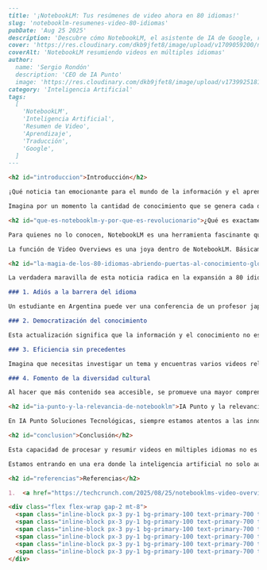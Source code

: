 ```markdown
---
title: '¡NotebookLM: Tus resúmenes de video ahora en 80 idiomas!'
slug: 'notebooklm-resumenes-video-80-idiomas'
pubDate: 'Aug 25 2025'
description: 'Descubre cómo NotebookLM, el asistente de IA de Google, revoluciona el acceso al conocimiento global al expandir sus resúmenes de video a 80 idiomas, eliminando barreras y democratizando el aprendizaje.'
cover: 'https://res.cloudinary.com/dkb9jfet8/image/upload/v1709059200/notebooklm_video_ia_idiomas.png'
coverAlt: 'NotebookLM resumiendo videos en múltiples idiomas'
author:
  name: 'Sergio Rondón'
  description: 'CEO de IA Punto'
  image: 'https://res.cloudinary.com/dkb9jfet8/image/upload/v1739925181/sergio_gdcaeh.png'
category: 'Inteligencia Artificial'
tags:
  [
    'NotebookLM',
    'Inteligencia Artificial',
    'Resumen de Video',
    'Aprendizaje',
    'Traducción',
    'Google',
  ]
---

<h2 id="introduccion">Introducción</h2>

¡Qué noticia tan emocionante para el mundo de la información y el aprendizaje! Si alguna vez has deseado que la barrera del idioma desapareciera al intentar entender un video importante, estás de enhorabuena. NotebookLM, ese increíble asistente de investigación impulsado por la **inteligencia artificial**, acaba de dar un paso gigante para acercarnos a ese futuro, expandiendo su fantástica función de resúmenes de video (Video Overviews) a nada menos que 80 idiomas. ¡Sí, has leído bien, ochenta idiomas! Y claro, esto incluye nuestro querido español, además de francés, alemán y muchos más.

Imagina por un momento la cantidad de conocimiento que se genera cada día en videos: conferencias, documentales, tutoriales, entrevistas, clases magistrales... Mucho de este contenido valioso ha estado, hasta ahora, encapsulado en un idioma específico, limitando su alcance. Pero gracias a esta actualización de NotebookLM, ese muro está a punto de caer para una inmensa mayoría de personas en todo el planeta.

<h2 id="que-es-notebooklm-y-por-que-es-revolucionario">¿Qué es exactamente NotebookLM y por qué esta función es tan revolucionaria?</h2>

Para quienes no lo conocen, NotebookLM es una herramienta fascinante que actúa como tu asistente de investigación virtual. Piensa en él como un compañero inteligente que te ayuda a procesar grandes volúmenes de información. Puedes cargarle documentos, notas, y ahora, enlaces de videos, y él se encarga de entender, resumir y organizar todo para ti. Su objetivo principal es ayudarte a concentrarte en las ideas clave y a generar tus propios conocimientos más rápido.

La función de Video Overviews es una joya dentro de NotebookLM. Básicamente, si le das un enlace a un video de YouTube, esta herramienta no solo lo mira por ti (metafóricamente, claro), sino que lo entiende. Genera un resumen conciso de lo que trata el video, identifica los temas principales que se abordan e incluso crea puntos clave con marcas de tiempo para que puedas saltar directamente a la parte que más te interesa. Esto es increíblemente útil para ahorrar tiempo y asegurarte de que estás obteniendo la información más relevante sin tener que ver un video entero que quizás dure horas.

<h2 id="la-magia-de-los-80-idiomas-abriendo-puertas-al-conocimiento-global">La magia de los 80 idiomas: abriendo puertas al conocimiento global</h2>

La verdadera maravilla de esta noticia radica en la expansión a 80 idiomas. Antes, si bien la función era potente, estaba más limitada a contenidos en inglés. Ahora, el panorama cambia radicalmente.

### 1. Adiós a la barrera del idioma

Un estudiante en Argentina puede ver una conferencia de un profesor japonés, y NotebookLM le ofrecerá un resumen claro y conciso en español. Un investigador en España puede analizar el contenido de un seminario técnico en alemán. Las posibilidades son infinitas.

### 2. Democratización del conocimiento

Esta actualización significa que la información y el conocimiento no estarán restringidos por el idioma en que fueron originalmente creados. Cualquier persona con acceso a Internet y a NotebookLM podrá acceder y comprender contenido de prácticamente cualquier rincón del mundo.

### 3. Eficiencia sin precedentes

Imagina que necesitas investigar un tema y encuentras varios videos relevantes, pero cada uno está en un idioma diferente. Antes, esto sería una pesadilla. Ahora, NotebookLM puede procesarlos todos, brindándote resúmenes coherentes en tu idioma preferido, ahorrándote horas de traducción manual o la necesidad de ser políglota.

### 4. Fomento de la diversidad cultural

Al hacer que más contenido sea accesible, se promueve una mayor comprensión y aprecio por las diversas perspectivas y culturas que se comparten a través de videos en todo el mundo.

<h2 id="ia-punto-y-la-relevancia-de-notebooklm">IA Punto y la relevancia de NotebookLM</h2>

En IA Punto Soluciones Tecnológicas, siempre estamos atentos a las innovaciones que realmente marcan la diferencia, especialmente aquellas que hacen la tecnología más accesible y útil para todos. Y la verdad es que la actualización de NotebookLM es una de esas innovaciones que nos entusiasman. Entendemos lo valioso que es el tiempo y lo importante que es tener acceso a información de calidad, sin importar el idioma. Herramientas como esta se alinean perfectamente con nuestra visión de cómo la inteligencia artificial puede empoderar a individuos y empresas, simplificando tareas complejas y expandiendo horizontes.

<h2 id="conclusion">Conclusión</h2>

Esta capacidad de procesar y resumir videos en múltiples idiomas no es solo una mejora tecnológica; es un salto cualitativo en la forma en que interactuamos con el conocimiento. Ya sea para estudiantes que preparan exámenes, profesionales que buscan mantenerse al día con las últimas tendencias globales, o simplemente curiosos que quieren aprender algo nuevo, la función de Video Overviews de NotebookLM en 80 idiomas es una herramienta que cambiará las reglas del juego.

Estamos entrando en una era donde la inteligencia artificial no solo automatiza tareas, sino que también nos conecta con un mundo de información que antes parecía inalcanzable. Este es solo un ejemplo de cómo la IA puede derribar barreras y construir puentes hacia un futuro más informado y conectado. En IA Punto, creemos firmemente en el poder de estas soluciones para transformar la manera en que vivimos y trabajamos, haciendo la tecnología intuitiva y eficaz para todos.

<h2 id="referencias">Referencias</h2>

1.  <a href="https://techcrunch.com/2025/08/25/notebooklms-video-overview-feature-now-supports-80-languages/" target="_blank" rel="noopener noreferrer">TechCrunch: NotebookLM Video Overview Feature Now Supports 80 Languages</a>

<div class="flex flex-wrap gap-2 mt-8">
  <span class="inline-block px-3 py-1 bg-primary-100 text-primary-700 text-xs font-semibold rounded-full shadow-sm">NotebookLM</span>
  <span class="inline-block px-3 py-1 bg-primary-100 text-primary-700 text-xs font-semibold rounded-full shadow-sm">Inteligencia Artificial</span>
  <span class="inline-block px-3 py-1 bg-primary-100 text-primary-700 text-xs font-semibold rounded-full shadow-sm">Resumen de Video</span>
  <span class="inline-block px-3 py-1 bg-primary-100 text-primary-700 text-xs font-semibold rounded-full shadow-sm">Aprendizaje</span>
  <span class="inline-block px-3 py-1 bg-primary-100 text-primary-700 text-xs font-semibold rounded-full shadow-sm">Traducción</span>
  <span class="inline-block px-3 py-1 bg-primary-100 text-primary-700 text-xs font-semibold rounded-full shadow-sm">Google</span>
</div>
```